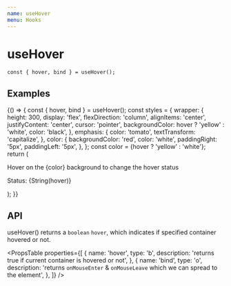 ```yaml
---
name: useHover
menu: Hooks
---
```



# useHover

```
const { hover, bind } = useHover();
```

## Examples

<Playground>
  {() => {
    const { hover, bind } = useHover();
    const styles = {
      wrapper: {
        height: 300,
        display: 'flex',
        flexDirection: 'column',
        alignItems: 'center',
        justifyContent: 'center',
        cursor: 'pointer',
        backgroundColor: hover ? 'yellow' : 'white',
        color: 'black',
      },
      emphasis: {
        color: 'tomato',
        textTransform: 'capitalize',
      },
      color: {
        backgroundColor: 'red',
        color: 'white',
        paddingRight: '5px',
        paddingLeft: '5px',
      },
    };
    const color = <span style={styles.color}>{hover ? 'yellow' : 'white'}</span>;
    return (
      <div {...bind} style={styles.wrapper}>
        <p>Hover on the {color} background to change the hover status</p>
        <p>
          Status: <span style={styles.emphasis}>{String(hover)}</span>
        </p>
      </div>
    );
  }}
</Playground>

## API

useHover() returns a `boolean` `hover`, which indicates if specified container hovered or not.

<PropsTable
  properties={[
    {
      name: 'hover',
      type: 'b',
      description: 'returns true if current container is hovered or not',
    },
    {
      name: 'bind',
      type: 'o',
      description: 'returns `onMouseEnter` & `onMouseLeave` which we can spread to the element',
    },
  ]}
/>
